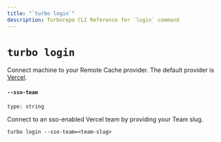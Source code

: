 ```yaml
---
title: "`turbo login`"
description: Turborepo CLI Reference for `login` command
---
```


# `turbo login`

Connect machine to your Remote Cache provider. The default provider is [Vercel](https://vercel.com/).

#### `--sso-team`

`type: string`

Connect to an sso-enabled Vercel team by providing your Team slug.

```
turbo login --sso-team=<team-slug>
```
